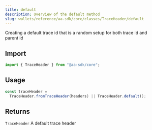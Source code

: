 ```yaml
---
title: default
description: Overview of the default method
slug: wallets/reference/aa-sdk/core/classes/TraceHeader/default
---
```




Creating a default trace id that is a random setup for both trace id and parent id

## Import

```ts
import { TraceHeader } from "@aa-sdk/core";
```

## Usage

```ts
const traceHeader =
  TraceHeader.fromTraceHeader(headers) || TraceHeader.default();
```

## Returns

`TraceHeader`
A default trace header
